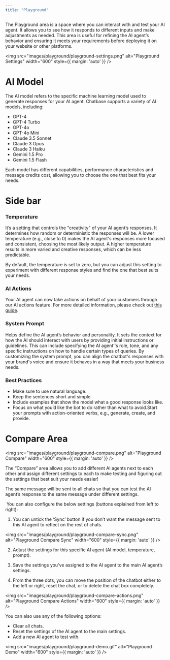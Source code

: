 ```yaml
---
title: "Playground"
---
```


The Playground area is a space where you can interact with and test your AI agent. It allows you to see how it responds to different inputs and make adjustments as needed. This area is useful for refining the AI agent’s behavior and ensuring it meets your requirements before deploying it on your website or other platforms.

<img 
  src="images/playground/playground-settings.png" 
  alt="Playground Settings" 
  width="600"
  style={{ margin: 'auto' }} 
/>

# AI Model

The AI model refers to the specific machine learning model used to generate responses for your AI agent. Chatbase supports a variety of AI models, including:

* GPT-4
* GPT-4 Turbo
* GPT-4o
* GPT-4o Mini
* Claude 3.5 Sonnet
* Claude 3 Opus
* Claude 3 Haiku
* Gemini 1.5 Pro
* Gemini 1.5 Flash

Each model has different capabilities, performance characteristics and message credits cost, allowing you to choose the one that best fits your needs.

# Side bar

### Temperature

It’s a setting that controls the "creativity" of your AI agent’s responses. It determines how random or deterministic the responses will be. A lower temperature (e.g., close to 0) makes the AI agent's responses more focused and consistent, choosing the most likely output. A higher temperature results in more varied and creative responses, which can be less predictable.

By default, the temperature is set to zero, but you can adjust this setting to experiment with different response styles and find the one that best suits your needs.

### AI Actions

Your AI agent can now take actions on behalf of your customers through our AI actions feature. For more detailed information, please check out [this guide](/user-guides/chatbot/actions).
### System Prompt

Helps define the AI agent’s behavior and personality. It sets the context for how the AI should interact with users by providing initial instructions or guidelines. This can include specifying the AI agent’'s role, tone, and any specific instructions on how to handle certain types of queries. By customizing the system prompt, you can align the chatbot's responses with your brand's voice and ensure it behaves in a way that meets your business needs. 

### Best Practices

* Make sure to use natural language.
* Keep the sentences short and simple. 
* Include examples that show the model what a good response looks like.
* Focus on what you’d like the bot to do rather than what to avoid. ​​Start your prompts with action-oriented verbs, e.g., generate, create, and provide.

# Compare Area

<img 
  src="images/playground/playground-compare.png" 
  alt="Playground Compare" 
  width="600"
  style={{ margin: 'auto' }} 
/>

The “Compare” area allows you to add different AI agents next to each other and assign different settings to each to make testing and figuring out the settings that best suit your needs easier! 

The same message will be sent to all chats so that you can test the AI agent’s response to the same message under different settings.

 You can also configure the below settings (buttons explained from left to right):

1. You can untick the ‘Sync’ button if you don’t want the message sent to this AI agent to reflect on the rest of chats.

<img 
  src="images/playground/playground-compare-sync.png" 
  alt="Playground Compare Sync" 
  width="600"
  style={{ margin: 'auto' }} 
/>

2. Adjust the settings for this specific AI agent (AI model, temperature, prompt).

3. Save the settings you’ve assigned to the AI agent to the main AI agent’s settings.

4. From the three dots, you can move the position of the chatbot either to the left or right, reset the chat, or to delete the chat box completely.

<img 
  src="images/playground/playground-compare-actions.png" 
  alt="Playground Compare Actions" 
  width="600"
  style={{ margin: 'auto' }} 
/>

You can also use any of the following options:

* Clear all chats. 
* Reset the settings of the AI agent to the main settings. 
* Add a new AI agent to test with.

<img 
  src="images/playground/playground-demo.gif" 
  alt="Playground Demo" 
  width="600"
  style={{ margin: 'auto' }} 
/>